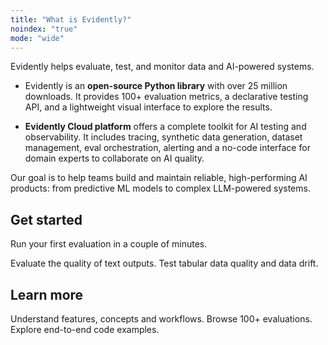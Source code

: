 ```yaml
---
title: "What is Evidently?"
noindex: "true"
mode: "wide"
---
```


Evidently helps evaluate, test, and monitor data and AI-powered systems.

* Evidently is an **open-source Python library** with over 25 million downloads. It provides 100+ evaluation metrics, a declarative testing API, and a lightweight visual interface to explore the results.

* **Evidently Cloud platform** offers a complete toolkit for AI testing and observability. It includes tracing, synthetic data generation, dataset management, eval orchestration, alerting and a no-code interface for domain experts to collaborate on AI quality.

Our goal is to help teams build and maintain reliable, high-performing AI products: from predictive ML models to complex LLM-powered systems.

## Get started

Run your first evaluation in a couple of minutes.

<CardGroup cols={2}>
  <Card title="LLM quickstart" icon="comment-text" href="/quickstart_llm">
    Evaluate the quality of text outputs.
  </Card>

  <Card title="ML quickstart" icon="table" href="/quickstart_ml">
    Test tabular data quality and data drift.
  </Card>
</CardGroup>

## Learn more

<CardGroup cols={3}>
  <Card title="Core concepts" icon="book" href="/overview">
    Understand features, concepts and workflows.
  </Card>

  <Card title="Metrics" icon="chart-simple" href="/metrics">
    Browse 100+ evaluations.
  </Card>

  <Card title="Cookbook" icon="code" href="/examples">
    Explore end-to-end code examples.
  </Card>
</CardGroup>